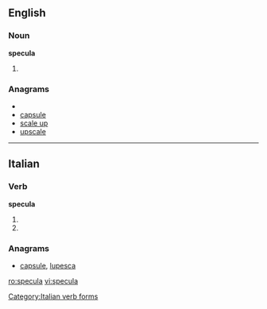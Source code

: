 ==English==
===Noun===
'''specula'''

# {{plural of|[[speculum]]}}

===Anagrams===
* {{alphagram|acelpsu}}
* [[capsule#English|capsule]]
* [[scale up#English|scale up]]
* [[upscale#English|upscale]]

----
==Italian==

===Verb===
'''specula'''

# {{form of|[[third-person|Third-person]] [[singular]] [[present tense]]|[[speculare#Italian|speculare]]|lang=Italian}}
# {{form of|[[second-person|Second-person]] singular [[imperative]]|speculare#Italian|speculare|lang=Italian}}

===Anagrams===
* [[capsule#Italian|capsule]], [[lupesca#Italian|lupesca]]

[[Category:Italian verb forms]]

[[ro:specula]]
[[vi:specula]]